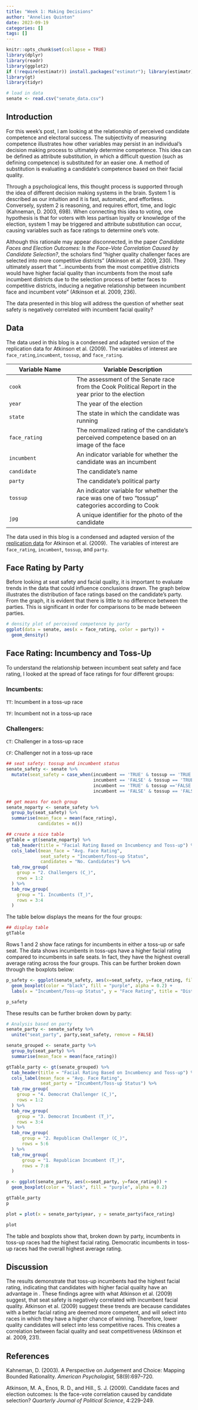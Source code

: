 ```yaml
---
title: "Week 1: Making Decisions"
author: "Annelies Quinton"
date: 2023-09-19
categories: []
tags: []
---
```


```r
knitr::opts_chunk$set(collapse = TRUE)
library(dplyr)
library(readr)
library(ggplot2)
if (!require(estimatr)) install.packages("estimatr"); library(estimatr)
library(gt)
library(tidyr)

# load in data
senate <- read.csv("senate_data.csv")
```

## Introduction

For this week's post, I am looking at the relationship of perceived candidate competence and electoral success. The subjectivity of measuring competence illustrates how other variables may persist in an individual's decision making process to ultimately determine competence. This idea can be defined as attribute substitution, in which a difficult question (such as defining competence) is substituted for an easier one. A method of substitution is evaluating a candidate's competence based on their facial quality.

Through a psychological lens, this thought process is supported through the idea of different decision making systems in the brain. System 1 is described as our intuition and it is fast, automatic, and effortless. Conversely, system 2 is reasoning, and requires effort, time, and logic (Kahneman, D. 2003, 698). When connecting this idea to voting, one hypothesis is that for voters with less partisan loyalty or knowledge of the election, system 1 may be triggered and attribute substitution can occur, causing variables such as face ratings to determine one's vote. 

Although this rationale may appear disconnected, in the paper *Candidate Faces and Election Outcomes: Is the Face--Vote Correlation Caused by Candidate Selection?*, the scholars find "higher quality challenger faces are selected into more competitive districts" (Atkinson et al. 2009, 230). They ultimately assert that "...incumbents from the most competitive districts would have higher facial quality than incumbents from the most safe incumbent districts due to the selection process of better faces to competitive districts, inducing a negative relationship between incumbent face and incumbent vote" (Atkinson et al. 2009, 236).

The data presented in this blog will address the question of whether seat safety is negatively correlated with incumbent facial quality?

## Data

The data used in this blog is a condensed and adapted version of the replication data for Atkinson et al. (2009). The variables of interest are `face_rating`,`incumbent`, `tossup`, and `face_rating`.

| Variable Name | Variable Description                                                                               |
|--------------------------|----------------------------------------------|
| `cook`        | The assessment of the Senate race from the Cook Political Report in the year prior to the election |
| `year`        | The year of the election                                                                           |
| `state`       | The state in which the candidate was running                                                       |
| `face_rating` | The normalized rating of the candidate's perceived competence based on an image of the face        |
| `incumbent`   | An indicator variable for whether the candidate was an incumbent                                   |
| `candidate`   | The candidate's name                                                                               |
| `party`       | The candidate's political party                                                                    |
| `tossup`      | An indicator variable for whether the race was one of two "tossup" categories according to Cook    |
| `jpg`         | A unique identifier for the photo of the candidate                                                 |

The data used in this blog is a condensed and adapted version of the [replication data](https://dataverse.harvard.edu/dataset.xhtml?persistentId=doi:10.7910/DVN/RSI8NR) for Atkinson et al. (2009).  The variables of interest are `face_rating`, `incumbent`, `tossup`, and `party`.

## Face Rating by Party

Before looking at seat safety and facial quality, it is important to evaluate trends in the data that could influence conclusions drawn. The graph below illustrates the distribution of face ratings based on the candidate's party. From the graph, it is evident that there is little to no difference between the parties. This is significant in order for comparisons to be made between parties.

```r
# density plot of perceived competence by party
ggplot(data = senate, aes(x = face_rating, color = party)) + 
  geom_density()                                              
```

## Face Rating: Incumbency and Toss-Up

To understand the relationship between incumbent seat safety and face rating, I looked at the spread of face ratings for four different groups:

### Incumbents:

`TT`: Incumbent in a toss-up race

`TF`: Incumbent not in a toss-up race

### Challengers:

`CT`: Challenger in a toss-up race

`CF`: Challenger not in a toss-up race

```r
## seat safety: tossup and incumbent status
senate_safety <- senate %>% 
  mutate(seat_safety = case_when(incumbent == 'TRUE' & tossup == 'TRUE' ~ "TT",
                                 incumbent == 'FALSE' & tossup == 'TRUE' ~ "CT",
                                 incumbent == 'TRUE' & tossup =='FALSE' ~ "TF",
                                 incumbent == 'FALSE' & tossup == 'FALSE' ~ "CF"))

## get means for each group
senate_noparty <- senate_safety %>% 
  group_by(seat_safety) %>% 
  summarise(mean_face = mean(face_rating),
            candidates = n())

## create a nice table
gtTable = gt(senate_noparty) %>%
  tab_header(title = "Facial Rating Based on Incumbency and Toss-up") %>% 
  cols_label(mean_face = "Avg. Face Rating",
             seat_safety = "Incumbent/Toss-up Status",
             candidates = "No. Candidates") %>% 
  tab_row_group(
    group = "2. Challengers (C_)",
    rows = 1:2
  ) %>% 
  tab_row_group(
    group = "1. Incumbents (T_)",
    rows = 3:4
  ) 
```

The table below displays the means for the four groups:

```r
## display table
gtTable
```

Rows 1 and 2 show face ratings for incumbents in either a toss-up or safe seat. The data shows incumbents in toss-ups have a higher facial rating compared to incumbents in safe seats. In fact, they have the highest overall average rating across the four groups. This can be further broken down through the boxplots below:

```r
p_safety <- ggplot(senate_safety, aes(x=seat_safety, y=face_rating, fill = seat_safety)) + 
  geom_boxplot(color = "black", fill = "purple", alpha = 0.2) +
  labs(x = "Incumbent/Toss-up Status", y = "Face Rating", title = "Distrubition of Face Rating By Incumbent/Toss-Up Status")

```

```r
p_safety
```

These results can be further broken down by party:

```r
# Analysis based on party
senate_party <- senate_safety %>%
  unite("seat_party", party,seat_safety, remove = FALSE) 

senate_grouped <- senate_party %>% 
  group_by(seat_party) %>% 
  summarise(mean_face = mean(face_rating))

gtTable_party <- gt(senate_grouped) %>%
  tab_header(title = "Facial Rating Based on Incumbency and Toss-up") %>% 
  cols_label(mean_face = "Avg. Face Rating",
             seat_party = "Incumbent/Toss-up Status") %>% 
  tab_row_group(
    group = "4. Democrat Challenger (C_)",
    rows = 1:2
  ) %>% 
  tab_row_group(
    group = "3. Democrat Incumbent (T_)",
    rows = 3:4
  ) %>% 
  tab_row_group(
      group = "2. Republican Challenger (C_)",
      rows = 5:6
  ) %>% 
  tab_row_group(
      group = "1. Republican Incumbent (T_)",
      rows = 7:8
  ) 

p <- ggplot(senate_party, aes(x=seat_party, y=face_rating)) + 
  geom_boxplot(color = "black", fill = "purple", alpha = 0.2) 

```

```r
gtTable_party
p
```

```r
plot = plot(x = senate_party$year, y = senate_party$face_rating)

plot
```


The table and boxplots show that, broken down by party, incumbents in toss-up races had the highest facial rating. Democratic incumbents in toss-up races had the overall highest average rating.

## Discussion

The results demonstrate that toss-up incumbents had the highest facial rating, indicating that candidates with higher facial quality have an advantage in . These findings agree with what Atkinson et al. (2009) suggest, that seat safety is negatively correlated with incumbent facial quality. Atkinson et al. (2009) suggest these trends are because candidates with a better facial rating are deemed more competent, and will select into races in which they have a higher chance of winning. Therefore, lower quality candidates will select into less competitive races. This creates a correlation between facial quality and seat competitiveness (Atkinson et al. 2009, 231).

## References

Kahneman, D. (2003). A Perspective on Judgement and Choice: Mapping Bounded Rationality. *American Psychologist,* 58(9):697--720.

Atkinson, M. A., Enos, R. D., and Hill., S. J. (2009). Candidate faces and election outcomes: Is the face-vote correlation caused by candidate selection? *Quarterly Journal of Political Science*, 4:229--249.

